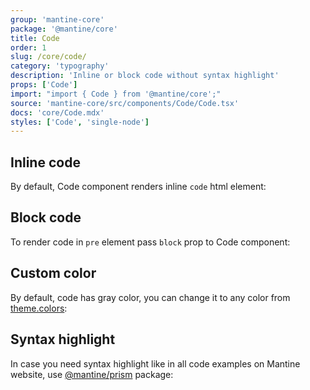 ```yaml
---
group: 'mantine-core'
package: '@mantine/core'
title: Code
order: 1
slug: /core/code/
category: 'typography'
description: 'Inline or block code without syntax highlight'
props: ['Code']
import: "import { Code } from '@mantine/core';"
source: 'mantine-core/src/components/Code/Code.tsx'
docs: 'core/Code.mdx'
styles: ['Code', 'single-node']
---
```



## Inline code

By default, Code component renders inline `code` html element:

<Demo data={CodeDemos.inline} />

## Block code

To render code in `pre` element pass `block` prop to Code component:

<Demo data={CodeDemos.block} />

## Custom color

By default, code has gray color,
you can change it to any color from [theme.colors](/theming/extend-theme/#default-colors):

<Demo data={CodeDemos.colors} />

## Syntax highlight

In case you need syntax highlight like in all code examples on Mantine website,
use [@mantine/prism](/others/prism/) package:

<Demo data={PrismDemos.usage} />
